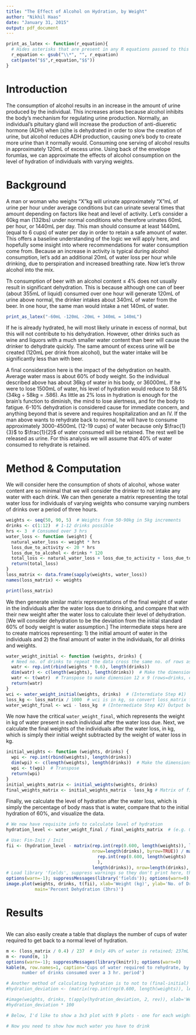 ```yaml
---
title: "The Effect of Alcohol on Hydration, by Weight"
author: "Nikhil Haas"
date: "January 31, 2015"
output: pdf_document
---
```


```r
print_as_latex <- function(r_equation){
  # Hides asterisks that are present in any R equations passed to this func
  r_equation <- gsub("\\*", "", r_equation)
  cat(paste("$$",r_equation,"$$"))
}
```

# Introduction
The consumption of alcohol results in an increase in the amount of urine produced by the individual. This increases arises because alcohol inhibits the body's mechanism for regulating urine production. Normally, an individual's pituitary gland will increase the production of anti-diueretic hormone (ADH) when (s)he is dehydrated in order to slow the creation of urine, but alcohol reduces ADH production, causing one's body to create more urine than it normally would. Consuming one serving of alcohol results in approximately 120mL of excess urine. Using back of the envelope forumlas, we can approximate the effects of alcohol consumption on the level of hydration of individuals with varying weights.

# Background
A man or woman who weighs "X"kg will urinate approximately "X"mL of urine per hour under average conditions but can urinate several times that amount depending on factors like heat and level of activity. Let's consider a 60kg man (132lbs) under normal conditions who therefore urinates 60mL per hour, or 1440mL per day. This man should consume at least 1440mL (equal to 6 cups) of water per day in order to retain a safe amount of water. This offers a baseline understanding of the logic we will apply here, and hopefully some insight into where recommendations for water consumption come from. Because an increase in activity is typical during alcohol consumption, let's add an additional 20mL of water loss per hour while drinking, due to perspiration and increased breathing rate. Now let's throw alcohol into the mix.

Th consumption of beer with an alcohol content $\leq$ 4% does not usually result in significant dehydration. This is because although one can of beer (about 355mL of liquid) consumed over one hour will generate 120mL of urine above normal, the drinker intakes about 340mL of water from the beer. In one hour, the same man would intake a net 140mL of water. 
```r
print_as_latex("-60mL -120mL -20mL + 340mL = 140mL")
```
If he is already hydrated, he will most likely urinate in excess of normal, but this will not contribute to his dehydration. However, other drinks such as wine and liquors with a much smaller water content than beer will cause the drinker to dehydrate quickly. The same amount of excess urine will be created (120mL per drink from alcohol), but the water intake will be significantly less than with beer.

A final consideration here is the impact of the dehydration on health. Average water mass is about 60% of body weight. So the individual described above has about 36kg of water in his body, or 36000mL. If he were to lose 1500mL of water, his level of hydration would reduce to 58.6% (34kg $\div$ 58kg = .586). As little as 2% loss in hydration is enough for the brain's function to diminish, the mind to lose alertness, and for the body to fatigue. 6-10% dehydration is considered cause for immediate concern, and anything beyond that is severe and requires hospitalization and an IV. If the man above wants to rehydrate back to normal, he will have to consume approximately 3000-4500mL (12-19 cups) of water because only $\frac{1}{3}$ to $\frac{1}{2}$ of water consumed will be retained. The rest well be released as urine. For this analysis we will assume that 40% of water consumed to rehydrate is retained. 

# Method & Computation
We will consider here the consumption of shots of alcohol, whose water content are so minimal that we will consider the drinker to not intake any water with each drink. We can then generate a matrix representing the total water loss for individuals of varying weights who consume varying numbers of drinks over a period of three hours.

```r
weights <- seq(50, 90, 5)  # Weights from 50-90kg in 5kg increments
drinks <- c(1:12)  # 1-12 drinks possible
hrs <- 3  # Consumed over 3 hrs
water_loss <- function (weight) {
  natural_water_loss <- weight * hrs
  loss_due_to_activity <- 20 * hrs
  loss_due_to_alcohol <- drinks * 120
  total_loss <- natural_water_loss + loss_due_to_activity + loss_due_to_alcohol
  return(total_loss)
}
loss_matrix <- data.frame(sapply(weights, water_loss))
names(loss_matrix) <- weights
```
```r
print(loss_matrix)
```
We then generate similar matrix representations of the final weight of water in the individuals after the water loss due to drinking, and compare that with their new weight after the water loss to calculate their level of dehydration. [We will consider dehydration to be the deviation from the initial standard 60% of body weight is water assumption.] The intermediate steps here are to create matrices representing: 1) the initial amount of water in the individuals and 2) the final amount of water in the individuals, for all drinks and weights.

```r
water_weight_initial <- function (weights, drinks) {
  # Need no. of drinks to repeat the data cross the same no. of rows as there are drinks
  watr <- rep.int(rbind(weights * 0.6), length(drinks))
  dim(watr) <- c(length(weights), length(drinks))  # Make the dimensions 9 x 12
  watr <- t(watr)  # Transpose to make dimension 12 x 9 (rows=drinks, cols=weights)
  return(watr)
}
wci <- water_weight_initial(weights, drinks)  # (Intermdiate Step #1)
loss_kg <- loss_matrix / 1000  # wci is in kg, so convert loss_matrix from mL to kg
water_weight_final <- wci - loss_kg  # (Intermediate Step #2) Output below
```

We now have the critical `water_weight_final`, which represents the weight in kg of water present in each individual after the water loss due. Next, we calculate the final weights of the individuals after the water loss, in kg, which is simply their initial weight subtracted by the weight of water loss in kg.
```r
initial_weights <- function (weights, drinks) {
  wpi <- rep.int(rbind(weights), length(drinks))
  dim(wpi) <- c(length(weights), length(drinks))  # Make the dimensions 9 x 12
  wpi <- t(wpi)  # Transpose
  return(wpi)
}
initial_weights_matrix <- initial_weights(weights, drinks)
final_weights_matrix <- initial_weights_matrix - loss_kg # Matrix of final weights
```
Finally, we calculate the level of hydration after the water loss, which is simply the percentage of body mass that is water, compare that to the initial hydration of 60%, and visualize the data.
```r
# We now have requisite info to calculate level of hydration
hydration_level <- water_weight_final / final_weights_matrix  # (e.g. 0.597, 0.596)

# Use: Fin-Init / Init
fii <- (hydration_level - matrix(rep.int(rep(0.600, length(weights)), length(drinks)),
                                 nrow=length(drinks), byrow=TRUE)) / matrix(
                                   rep.int(rep(0.600, length(weights)
                                   ),
                                 length(drinks)), nrow=length(drinks), byrow=TRUE) * -100
# Load library 'fields', suppress warnings so they don't print here, then turn back on
options(warn=-1); suppressMessages(library('fields')); options(warn=0)
image.plot(weights, drinks, t(fii), xlab='Weight (kg)', ylab='No. of Drinks Consumed',
           main='Percent Dehydration (3hrs)')
```
# Results
```r
```

We can also easily create a table that displays the number of cups of water required to get back to a normal level of hydration.
```r
m <- (loss_matrix / 0.4) / 237  # Only 40% of water is retained; 237mL to 1 cup
m <- round(m, 1)
options(warn=-1); suppressMessages(library(knitr)); options(warn=0)
kable(m, row.names=1, caption='Cups of water required to rehydrate, by weight and 
      number of drinks consumed over a 3 hr. period')
```

```r
# Another method of calculating hydration is to not to (final-initial) / initial; instead, just recalculate
#hydration_deviation <- (matrix(rep.int(rep(0.600, length(weights)), length(drinks)), nrow=length(drinks), byrow=TRUE) - hydration_level)

#image(weights, drinks, t(apply(hydration_deviation, 2, rev)), xlab='Weight (kg)', ylab='No. of Drinks (in 3 hrs)')
#hydration_deviation * 100

# Below, I'd like to show a 3x3 plot with 9 plots - one for each weight with 'Number of Drinks (consumed in 3 hrs)' on the x-axis and 'Water Loss (mL)' on the y-axis. Then below that I'd like to show a color map with 'Weight (kg)' on the x-axis and 'Number of Drinks (consumed in 3 hrs)' on the y-axis and a grid of colors represented the dehydration each intersection of x and y coordinates. Not sure how to do this right now.

# Now you need to show how much water you have to drink
```
